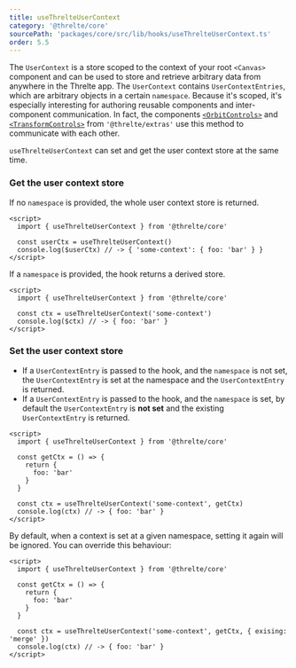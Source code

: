 ```yaml
---
title: useThrelteUserContext
category: '@threlte/core'
sourcePath: 'packages/core/src/lib/hooks/useThrelteUserContext.ts'
order: 5.5
---
```


The `UserContext` is a store scoped to the context of your root `<Canvas>` component and can be used to
store and retrieve arbitrary data from anywhere in the Threlte app.
The `UserContext` contains `UserContextEntries`, which are arbitrary objects in a certain `namespace`.
Because it's scoped, it's especially interesting for authoring reusable components and inter-component communication.
In fact, the components [`<OrbitControls>`](/docs/reference/extras/orbit-controls) and
[`<TransformControls>`](/docs/reference/extras/transform-controls) from `'@threlte/extras'` use this method
to communicate with each other.

`useThrelteUserContext` can set and get the user context store at the same time.

### Get the user context store

If no `namespace` is provided, the whole user context store is returned.

```svelte
<script>
  import { useThrelteUserContext } from '@threlte/core'

  const userCtx = useThrelteUserContext()
  console.log($userCtx) // -> { 'some-context': { foo: 'bar' } }
</script>
```

If a `namespace` is provided, the hook returns a derived store.

```svelte
<script>
  import { useThrelteUserContext } from '@threlte/core'

  const ctx = useThrelteUserContext('some-context')
  console.log($ctx) // -> { foo: 'bar' }
</script>
```

### Set the user context store

- If a `UserContextEntry` is passed to the hook, and the `namespace` is not set, the `UserContextEntry` is set at the namespace and the `UserContextEntry` is returned.
- If a `UserContextEntry` is passed to the hook, and the `namespace` is set, by default the `UserContextEntry` is **not set** and the existing `UserContextEntry` is returned.

```svelte
<script>
  import { useThrelteUserContext } from '@threlte/core'

  const getCtx = () => {
    return {
      foo: 'bar'
    }
  }

  const ctx = useThrelteUserContext('some-context', getCtx)
  console.log(ctx) // -> { foo: 'bar' }
</script>
```

By default, when a context is set at a given namespace, setting it again will be ignored.
You can override this behaviour:

```svelte
<script>
  import { useThrelteUserContext } from '@threlte/core'

  const getCtx = () => {
    return {
      foo: 'bar'
    }
  }

  const ctx = useThrelteUserContext('some-context', getCtx, { exising: 'merge' })
  console.log(ctx) // -> { foo: 'bar' }
</script>
```
